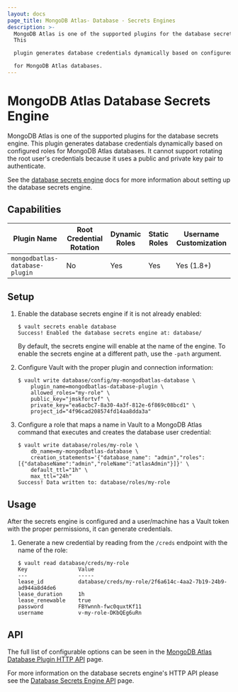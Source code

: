 ```yaml
---
layout: docs
page_title: MongoDB Atlas- Database - Secrets Engines
description: >-
  MongoDB Atlas is one of the supported plugins for the database secrets engine.
  This

  plugin generates database credentials dynamically based on configured roles

  for MongoDB Atlas databases.
---
```


# MongoDB Atlas Database Secrets Engine

MongoDB Atlas is one of the supported plugins for the database secrets engine. This
plugin generates database credentials dynamically based on configured roles for
MongoDB Atlas databases. It cannot support rotating the root user's credentials because
it uses a public and private key pair to authenticate.

See the [database secrets engine](/docs/secrets/databases) docs for
more information about setting up the database secrets engine.

## Capabilities

| Plugin Name                    | Root Credential Rotation | Dynamic Roles | Static Roles | Username Customization |
| ------------------------------ | ------------------------ | ------------- | ------------ | ---------------------- |
| `mongodbatlas-database-plugin` | No                       | Yes           | Yes          | Yes (1.8+)             |

## Setup

1. Enable the database secrets engine if it is not already enabled:

   ```text
   $ vault secrets enable database
   Success! Enabled the database secrets engine at: database/
   ```

   By default, the secrets engine will enable at the name of the engine. To
   enable the secrets engine at a different path, use the `-path` argument.

1. Configure Vault with the proper plugin and connection information:

   ```text
   $ vault write database/config/my-mongodbatlas-database \
       plugin_name=mongodbatlas-database-plugin \
       allowed_roles="my-role" \
       public_key="jmskfortvf" \
       private_key="ea6acbc7-8a30-4a3f-812e-6f869c08bcd1" \
       project_id="4f96cad208574fd14aa8dda3a"
   ```

1. Configure a role that maps a name in Vault to a MongoDB Atlas command that executes and
   creates the database user credential:

   ```text
   $ vault write database/roles/my-role \
       db_name=my-mongodbatlas-database \
       creation_statements='{"database_name": "admin","roles": [{"databaseName":"admin","roleName":"atlasAdmin"}]}' \
       default_ttl="1h" \
       max_ttl="24h"
   Success! Data written to: database/roles/my-role
   ```

## Usage

After the secrets engine is configured and a user/machine has a Vault token with
the proper permissions, it can generate credentials.

1. Generate a new credential by reading from the `/creds` endpoint with the name
   of the role:

   ```
   $ vault read database/creds/my-role
   Key                Value
   ---                -----
   lease_id           database/creds/my-role/2f6a614c-4aa2-7b19-24b9-ad944a8d4de6
   lease_duration     1h
   lease_renewable    true
   password           FBYwnnh-fwc0quxtKf11
   username           v-my-role-DKbQEg6uRn
   ```

## API

The full list of configurable options can be seen in the [MongoDB Atlas Database
Plugin HTTP API](/api-docs/secret/databases/mongodbatlas) page.

For more information on the database secrets engine's HTTP API please see the
[Database Secrets Engine API](/api/secret/databases) page.
